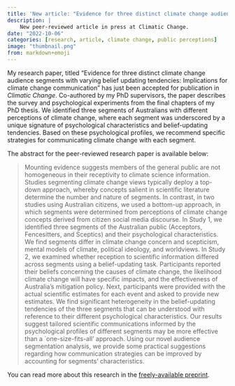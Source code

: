 ```yaml
---
title: 'New article: "Evidence for three distinct climate change audience segments with varying belief updating tendencies"'
description: |
    New peer-reviewed article in press at Climatic Change.
date: "2022-10-06"
categories: [research, article, climate change, public perceptions]
image: "thumbnail.png"
from: markdown+emoji
---
```


My research paper, titled "Evidence for three distinct climate change audience segments with varying belief updating tendencies: Implications for climate change communication" has just been accepted for publication in *Climatic Change*. Co-authored by my PhD supervisors, the paper describes the survey and psychological experiments from the final chapters of my PhD thesis. We identified three segments of Australians with different perceptions of climate change, where each segment was underscored by a unique signature of psychological characteristics and belief-updating tendencies. Based on these psychological profiles, we recommend specific strategies for communicating climate change with each segment.

The abstract for the peer-reviewed research paper is available below:

> Mounting evidence suggests members of the general public are not homogeneous in their receptivity to climate science information. Studies segmenting climate change views typically deploy a top-down approach, whereby concepts salient in scientific literature determine the number and nature of segments. In contrast, in two studies using Australian citizens, we used a bottom-up approach, in which segments were determined from perceptions of climate change concepts derived from citizen social media discourse. In Study 1, we identified three segments of the Australian public (Acceptors, Fencesitters, and Sceptics) and their psychological characteristics. We find segments differ in climate change concern and scepticism, mental models of climate, political ideology, and worldviews. In Study 2, we examined whether reception to scientific information differed across segments using a belief-updating task. Participants reported their beliefs concerning the causes of climate change, the likelihood climate change will have specific impacts, and the effectiveness of Australia's mitigation policy. Next, participants were provided with the actual scientific estimates for each event and asked to provide new estimates. We find significant heterogeneity in the belief-updating tendencies of the three segments that can be understood with reference to their different psychological characteristics. Our results suggest tailored scientific communications informed by the psychological profiles of different segments may be more effective than a `one-size-fits-all' approach. Using our novel audience segmentation analysis, we provide some practical suggestions regarding how communication strategies can be improved by accounting for segments' characteristics.

You can read more about this research in the <a href="https://psyarxiv.com/64j7g" target="_blank" rel="noopener noreferrer">freely-available preprint</a>.